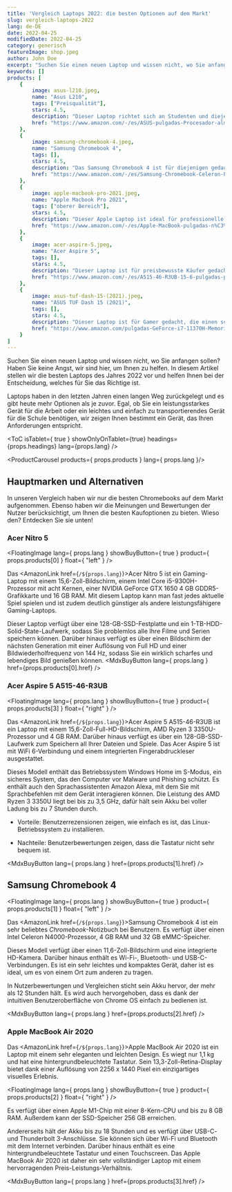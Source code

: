 ---
title: 'Vergleich Laptops 2022: die besten Optionen auf dem Markt'
slug: vergleich-laptops-2022
lang: de-DE
date: 2022-04-25
modifiedDate: 2022-04-25
category: generisch
featureImage: shop.jpeg
author: John Doe
excerpt: "Suchen Sie einen neuen Laptop und wissen nicht, wo Sie anfangen sollen? Haben Sie keine Angst, wir sind hier, um Ihnen zu helfen. In diesem Artikel stellen wir die besten Laptops des Jahres 2022 vor und helfen Ihnen bei der Entscheidung, welches für Sie das Richtige ist."
keywords: []
products: [
    {
        image: asus-l210.jpeg,
        name: "Asus L210",
        tags: ["Preisqualität"],
        stars: 4.5,
        description: "Dieser Laptop richtet sich an Studenten und diejenigen, die einen leichten und erschwinglichen Computer suchen.",
        href: "https://www.amazon.com/-/es/ASUS-pulgadas-Procesador-almacenamiento-L210MA-DB02/dp/B09HX29TPY/ref=zg_bs_565108_1/147-1202366-7708134?pd_rd_i=B09HX29TPY&psc=1"
    }, 
    {
        image: samsung-chromebook-4.jpeg,
        name: "Samsung Chromebook 4",
        tags: [],
        stars: 4.5,
        description: "Das Samsung Chromebook 4 ist für diejenigen gedacht, die einen kompakten, leichten und erschwinglichen Computer für einfache Internet- und Büroaufgaben suchen.",
        href: "https://www.amazon.com/-/es/Samsung-Chromebook-Celeron-Procesador-Gigabit/dp/B07XQQTVS3"
    }, 
    {
        image: apple-macbook-pro-2021.jpeg,
        name: "Apple Macbook Pro 2021",
        tags: ["oberer Bereich"],
        stars: 4.5,
        description: "Dieser Apple Laptop ist ideal für professionelle Computer- und Designanwender, die einen leistungsstarken und zuverlässigen Computer benötigen.",
        href: "https://www.amazon.com/-/es/Apple-MacBook-pulgadas-n%C3%BAcleos-color/dp/B09JQKBQSB"
    }, 
    {
        image: acer-aspire-5.jpeg,
        name: "Acer Aspire 5",
        tags: [],
        stars: 4.5,
        description: "Dieser Laptop ist für preisbewusste Käufer gedacht, die einen Allzweck-Laptop suchen.",
        href: "https://www.amazon.com/-/es/A515-46-R3UB-15-6-pulgadas-procesador-retroiluminado-Windows-11/dp/B09HVC79PC"
    }, 
    {
        image: asus-tuf-dash-15-(2021).jpeg,
        name: "ASUS TUF Dash 15 (2021)",
        tags: [],
        stars: 4.5,
        description: "Dieser Laptop ist für Gamer gedacht, die einen schlanken und kompakten Laptop suchen, der reibungsloses Multitasking und Spieleleistung bietet.",
        href: "https://www.amazon.com/pulgadas-GeForce-i7-11370H-Memoria-TUF516PE-AB73/dp/B08XPC3WFQ"
    }
]
---

Suchen Sie einen neuen Laptop und wissen nicht, wo Sie anfangen sollen? Haben Sie keine Angst, wir sind hier, um Ihnen zu helfen. In diesem Artikel stellen wir die besten Laptops des Jahres 2022 vor und helfen Ihnen bei der Entscheidung, welches für Sie das Richtige ist.

Laptops haben in den letzten Jahren einen langen Weg zurückgelegt und es gibt heute mehr Optionen als je zuvor. Egal, ob Sie ein leistungsstarkes Gerät für die Arbeit oder ein leichtes und einfach zu transportierendes Gerät für die Schule benötigen, wir zeigen Ihnen bestimmt ein Gerät, das Ihren Anforderungen entspricht.

<ToC isTablet={ true } showOnlyOnTablet={true} headings={props.headings} lang={props.lang} />

<ProductCarousel products={ props.products } lang={ props.lang }/>

## Hauptmarken und Alternativen

In unseren Vergleich haben wir nur die besten Chromebooks auf dem Markt aufgenommen. Ebenso haben wir die Meinungen und Bewertungen der Nutzer berücksichtigt, um Ihnen die besten Kaufoptionen zu bieten. Wieso den? Entdecken Sie sie unten!

### Acer Nitro 5

<FloatingImage lang={ props.lang } showBuyButton={ true } product={ props.products[0] } float={ "left" } />

Das <AmazonLink href={`/${props.lang}`}>Acer Nitro 5</AmazonLink> ist ein Gaming-Laptop mit einem 15,6-Zoll-Bildschirm, einem Intel Core i5-9300H-Prozessor mit acht Kernen, einer NVIDIA GeForce GTX 1650 4 GB GDDR5-Grafikkarte und 16 GB RAM. Mit diesem Laptop kann man fast jedes aktuelle Spiel spielen und ist zudem deutlich günstiger als andere leistungsfähigere Gaming-Laptops.

Dieser Laptop verfügt über eine 128-GB-SSD-Festplatte und ein 1-TB-HDD-Solid-State-Laufwerk, sodass Sie problemlos alle Ihre Filme und Serien speichern können. Darüber hinaus verfügt es über einen Bildschirm der nächsten Generation mit einer Auflösung von Full HD und einer Bildwiederholfrequenz von 144 Hz, sodass Sie ein wirklich scharfes und lebendiges Bild genießen können.
<MdxBuyButton lang={ props.lang } href={props.products[0].href} />

### Acer Aspire 5 A515-46-R3UB


<FloatingImage lang={ props.lang } showBuyButton={ true } product={ props.products[3] } float={ "right" } />

Das <AmazonLink href={`/${props.lang}`}>Acer Aspire 5 A515-46-R3UB</AmazonLink> ist ein Laptop mit einem 15,6-Zoll-Full-HD-Bildschirm, AMD Ryzen 3 3350U-Prozessor und 4 GB RAM. Darüber hinaus verfügt es über ein 128-GB-SSD-Laufwerk zum Speichern all Ihrer Dateien und Spiele. Das Acer Aspire 5 ist mit WiFi 6-Verbindung und einem integrierten Fingerabdruckleser ausgestattet.

Dieses Modell enthält das Betriebssystem Windows Home im S-Modus, ein sicheres System, das den Computer vor Malware und Phishing schützt. Es enthält auch den Sprachassistenten Amazon Alexa, mit dem Sie mit Sprachbefehlen mit dem Gerät interagieren können. Die Leistung des AMD Ryzen 3 3350U liegt bei bis zu 3,5 GHz, dafür hält sein Akku bei voller Ladung bis zu 7 Stunden durch.

* Vorteile: Benutzerrezensionen zeigen, wie einfach es ist, das Linux-Betriebssystem zu installieren.

* Nachteile: Benutzerbewertungen zeigen, dass die Tastatur nicht sehr bequem ist.

<MdxBuyButton lang={ props.lang } href={props.products[1].href} />

## Samsung Chromebook 4


<FloatingImage lang={ props.lang } showBuyButton={ true } product={ props.products[1] } float={ "left" } />

Das <AmazonLink href={`/${props.lang}`}>Samsung Chromebook 4</AmazonLink> ist ein sehr beliebtes _Chromebook_-Notizbuch bei Benutzern. Es verfügt über einen Intel Celeron N4000-Prozessor, 4 GB RAM und 32 GB eMMC-Speicher.

Dieses Modell verfügt über einen 11,6-Zoll-Bildschirm und eine integrierte HD-Kamera. Darüber hinaus enthält es Wi-Fi-, Bluetooth- und USB-C-Verbindungen. Es ist ein sehr leichtes und kompaktes Gerät, daher ist es ideal, um es von einem Ort zum anderen zu tragen.

In Nutzerbewertungen und Vergleichen sticht sein Akku hervor, der mehr als 12 Stunden hält. Es wird auch hervorgehoben, dass es dank der intuitiven Benutzeroberfläche von Chrome OS einfach zu bedienen ist.

<MdxBuyButton lang={ props.lang } href={props.products[2].href} />

### Apple MacBook Air 2020

Das <AmazonLink href={`/${props.lang}`}>Apple MacBook Air 2020</AmazonLink> ist ein Laptop mit einem sehr eleganten und leichten Design. Es wiegt nur 1,1 kg und hat eine hintergrundbeleuchtete Tastatur. Sein 13,3-Zoll-Retina-Display bietet dank einer Auflösung von 2256 x 1440 Pixel ein einzigartiges visuelles Erlebnis.

<FloatingImage lang={ props.lang } showBuyButton={ true } product={ props.products[2] } float={ "right" } />

Es verfügt über einen Apple M1-Chip mit einer 8-Kern-CPU und bis zu 8 GB RAM. Außerdem kann der SSD-Speicher 256 GB erreichen.

Andererseits hält der Akku bis zu 18 Stunden und es verfügt über USB-C- und Thunderbolt 3-Anschlüsse. Sie können sich über Wi-Fi und Bluetooth mit dem Internet verbinden. Darüber hinaus enthält es eine hintergrundbeleuchtete Tastatur und einen Touchscreen. Das Apple MacBook Air 2020 ist daher ein sehr vollständiger Laptop mit einem hervorragenden Preis-Leistungs-Verhältnis.

<MdxBuyButton lang={ props.lang } href={props.products[3].href} />